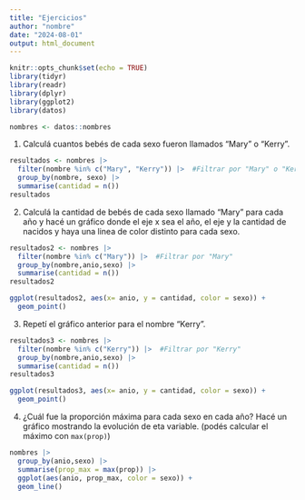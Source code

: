 ```yaml
---
title: "Ejercicios"
author: "nombre"
date: "2024-08-01"
output: html_document
---
```


```r
knitr::opts_chunk$set(echo = TRUE)
library(tidyr)
library(readr)
library(dplyr)
library(ggplot2)
library(datos)
```


```r
nombres <- datos::nombres
```

1. Calculá cuantos bebés de cada sexo fueron llamados "Mary" o "Kerry". 

```r
resultados <- nombres |> 
  filter(nombre %in% c("Mary", "Kerry")) |>  #Filtrar por "Mary" o "Kerry"
  group_by(nombre, sexo) |> 
  summarise(cantidad = n())
resultados
```


2. Calculá la cantidad de bebés de cada sexo llamado "Mary" para cada año y hacé un gráfico donde el eje x sea el año, el eje y la cantidad de nacidos y haya una linea de color distinto para cada sexo.


```r
resultados2 <- nombres |> 
  filter(nombre %in% c("Mary")) |>  #Filtrar por "Mary"
  group_by(nombre,anio,sexo) |> 
  summarise(cantidad = n())
resultados2
```

```r
ggplot(resultados2, aes(x= anio, y = cantidad, color = sexo)) +
  geom_point()
```

3. Repetí el gráfico anterior para el nombre "Kerry".

```r
resultados3 <- nombres |> 
  filter(nombre %in% c("Kerry")) |>  #Filtrar por "Kerry"
  group_by(nombre,anio,sexo) |> 
  summarise(cantidad = n())
resultados3
```
```r
ggplot(resultados3, aes(x= anio, y = cantidad, color = sexo)) +
  geom_point()
```


4. ¿Cuál fue la proporción máxima para cada sexo en cada año? Hacé un gráfico mostrando la evolución de eta variable. (podés calcular el máximo con `max(prop)`)

```r
nombres |> 
  group_by(anio,sexo) |> 
  summarise(prop_max = max(prop)) |> 
  ggplot(aes(anio, prop_max, color = sexo)) +
  geom_line()
```



